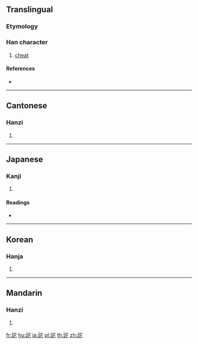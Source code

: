 {{character info/new}}
==Translingual==

===Etymology===
{{Han etyl}}

===Han character===
{{Han char|rn=149|rad=言|as=05|sn=12|four=03611|canj=YRJP}}

# [[cheat]]

====References====
* {{Han ref|kx=1154.210|dkj=35374|dj=1620.220|hdz=63957.050|uh=8A51|ud=35409|bh=DBE1|bd=56289}}

----

==Cantonese==

===Hanzi===
{{yue-hanzi|jyut=|y=to4|sim=𫍟}}

# {{defn|lang=yue|sort=言05}}

----

==Japanese==

===Kanji===
{{ja-kanji|grade=|rs=言05}}

# {{defn|lang=ja|sort=言05}}

====Readings====
* {{ja-readings|on=[[た]] (ta), [[い]] (i)|kun=[[あざむく]] (azamuku), [[うぬぼれる]] (unuboreru), [[あさはか]] (asahaka)|nanori=}}

----

==Korean==

===Hanja===
{{ko-hanja|hangeul=이|eumhun=|rv=i|mr=i|y=i}}

# {{defn|lang=ko|sort=言05}}

----

==Mandarin==

===Hanzi===
{{cmn-hanzi|pin=[[tuó]] ([[tuo2]])|wg=t'o<sup>2</sup>|sim=𫍟}}

# {{defn|lang=cmn|sort=言05}}

[[fr:詑]]
[[hu:詑]]
[[ja:詑]]
[[pl:詑]]
[[th:詑]]
[[zh:詑]]